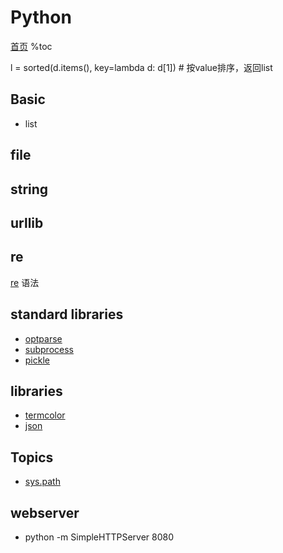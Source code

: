 = Python =
[[index|首页]]
%toc

l = sorted(d.items(), key=lambda d: d[1])	# 按value排序，返回list

== Basic ==
* list
{{{class="brush: python"
a = [1,3]
len(a)
}}}

== file ==
{{{class="brush: python"
for line in open('xxx.txt'):
	# manipulate for line
}}}

== string ==
{{{class="brush: python"
s='string'
s.capitalize() # 返回字符串首字母大写
s.find('e') # 返回index，从0开始。-1没找到
s.index('e') # 同find。没找到raise ValueError
s.rfind()
s.rindex()
}}}

== urllib ==
{{{class="brush: python"
import urllib
urllib.urlretrieve(url, filename=None) # get remote url file and save it as filename
}}}

== re ==
[[re]] 语法

{{{class="brush: python"
import re

pattern = re.compile('\d+.*$')
type(pattern) # _sre.SRE_Pattern
s = 'this is a test string'
pattern.match(s)	//return True or False
pattern.findall(s)

m = re.match("[pattern]", "string")
#match 需要全匹配。 若不匹配，返回None
type(m) # _sre.SRE_Match
type(m.re) # _sre.SRE_Match
m.group() # 匹配的字符串

m = re.search("[pattern]", "string")
# search只要有就行
type(m) # _sre.SRE_Match
m.group()

m = re.findall("[pattern]", "string")
type(m) # list, a list of string that match
}}}


== standard libraries ==
* [[optparse]]
* [[subprocess]]
* [[pickle]]

== libraries ==
* [[termcolor]]
* [[json]]

== Topics ==
* [[sys.path]]



== webserver ==
* python -m SimpleHTTPServer 8080
